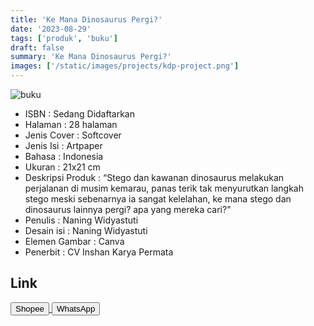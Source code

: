 ```yaml
---
title: 'Ke Mana Dinosaurus Pergi?'
date: '2023-08-29'
tags: ['produk', 'buku']
draft: false
summary: 'Ke Mana Dinosaurus Pergi?'
images: ['/static/images/projects/kdp-project.png']
---
```


![buku](/static/images/projects/kdp-project.png)

- ISBN : Sedang Didaftarkan
- Halaman : 28 halaman
- Jenis Cover : Softcover
- Jenis Isi : Artpaper
- Bahasa : Indonesia
- Ukuran : 21x21 cm
- Deskripsi Produk : “Stego dan kawanan dinosaurus melakukan perjalanan di musim kemarau, panas terik tak menyurutkan langkah stego meski sebenarnya ia sangat kelelahan, ke mana stego dan dinosaurus lainnya pergi? apa yang mereka cari?"
- Penulis : Naning Widyastuti
- Desain isi : Naning Widyastuti
- Elemen Gambar : Canva
- Penerbit : CV Inshan Karya Permata

## Link

<div>
<a
  href="https://shp.ee/7gacdbc"
>
  <button className="btn-shopee">Shopee</button>
</a>

  <a href="https://wa.me/6281567891021" target="_blank">
    <button className="btn-wa">WhatsApp</button>
  </a>
</div>
